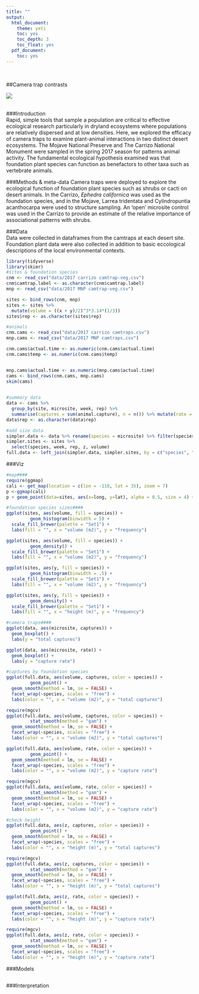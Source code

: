 ```yaml
---
title: ""
output:
  html_document:
    theme: yeti
    toc: yes
    toc_depth: 3
    toc_float: yes
  pdf_document:
    toc: yes
---
```

<br>  

##Camera trap contrasts
<br>  

![](./MNP.jpg)  
<br>

###Introduction  
Rapid, simple tools that sample a population are critical to effective ecological research particularly in dryland ecosystems where populations are relatively dispersed and at low densities. Here, we explored the efficacy of camera traps to examine plant-animal interactions in two distinct desert ecosystems. The Mojave National Preserve and The Carrizo National Monument were sampled in the spring 2017 season for patterns animal activity. The fundamental ecological hypothesis examined was that foundation plant species can function as benefactors to other taxa such as vertebrate animals. 

###Methods & meta-data
Camera traps were deployed to explore the ecological function of foundation plant species such as shrubs or cacti on desert animals. In the Carrizo, *Ephedra californica* was used as the foundation species, and in the Mojave, Larrea tridentata and Cylindropuntia acanthocarpa were used to structure sampling. An 'open' microsite control was used in the Carrizo to provide an estimate of the relative importance of associational patterns with shrubs. 

###Data  
Data were collected in dataframes from the camtraps at each desert site. Foundation plant data were also collected in addition to basic eccological descriptions of the local environmental contexts.

```r
library(tidyverse)
library(skimr)
#sites & foundation species
cnm <- read_csv("data/2017 carrizo camtrap-veg.csv")
cnm$camtrap.label <- as.character(cnm$camtrap.label)
mnp <- read_csv("data/2017 MNP camtrap-veg.csv")

sites <- bind_rows(cnm, mnp)
sites <- sites %>%
  mutate(volume = ((x + y)/2)^3*3.14*(1/3))
sites$rep <- as.character(sites$rep)

#animals
cnm.cams <- read_csv("data/2017 carrizo camtraps.csv")
mnp.cams <- read_csv("data/2017 MNP camtraps.csv")

cnm.cams$actual.time <- as.numeric(cnm.cams$actual.time)
cnm.cams$temp <- as.numeric(cnm.cams$temp)


mnp.cams$actual.time <- as.numeric(mnp.cams$actual.time)
cams <- bind_rows(cnm.cams, mnp.cams)
skim(cams)
  

#summary data
data <- cams %>%
  group_by(site, microsite, week, rep) %>%
  summarise(captures = sum(animal.capture), n = n()) %>% mutate(rate = captures/n)
data$rep <- as.character(data$rep)

#add size data
simpler.data <- data %>% rename(species = microsite) %>% filter(species != "open")
simpler.sites <- sites %>%
  select(species, week, rep, z, volume)
full.data <- left_join(simpler.data, simpler.sites, by = c("species", "week", "rep"))

```


###Viz
```r
#map####
require(ggmap)
cali <- get_map(location = c(lon = -118, lat = 35), zoom = 7)
p <-ggmap(cali)
p + geom_point(data=sites, aes(x=long, y=lat), alpha = 0.5, size = 4) + labs(x ="longitude", y = "latitude")

#foundation species sizes####
ggplot(sites, aes(volume, fill = species)) +
         geom_histogram(binwidth = 5) +
  scale_fill_brewer(palette = "Set1") +
  labs(fill = "", x = "volume (m2)", y = "frequency")

ggplot(sites, aes(volume, fill = species)) +
         geom_density() +
  scale_fill_brewer(palette = "Set1") +
  labs(fill = "", x = "volume (m2)", y = "frequency")

ggplot(sites, aes(y, fill = species)) +
         geom_histogram(binwidth = .5) +
  scale_fill_brewer(palette = "Set1") +
  labs(fill = "", x = "volume (m2)", y = "frequency")

ggplot(sites, aes(y, fill = species)) +
         geom_density() +
  scale_fill_brewer(palette = "Set1") +
  labs(fill = "", x = "height (m)", y = "frequency")

#camera traps####
ggplot(data, aes(microsite, captures)) +
  geom_boxplot() + 
  labs(y = "total captures")

ggplot(data, aes(microsite, rate)) +
  geom_boxplot() +
  labs(y = "capture rate")

#captures by foundation species
ggplot(full.data, aes(volume, captures, color = species)) +
         geom_point() +
  geom_smooth(method = lm, se = FALSE) +
  facet_wrap(~species, scales = "free") +
  labs(color = "", x = "volume (m2)", y = "total captures")

require(mgcv)
ggplot(full.data, aes(volume, captures, color = species)) +
         stat_smooth(method = "gam") +
  geom_smooth(method = lm, se = FALSE) +
  facet_wrap(~species, scales = "free") +
  labs(color = "", x = "volume (m2)", y = "total captures")

ggplot(full.data, aes(volume, rate, color = species)) +
         geom_point() +
  geom_smooth(method = lm, se = FALSE) +
  facet_wrap(~species, scales = "free") +
  labs(color = "", x = "volume (m2)", y = "capture rate")

require(mgcv)
ggplot(full.data, aes(volume, rate, color = species)) +
         stat_smooth(method = "gam") +
  geom_smooth(method = lm, se = FALSE) +
  facet_wrap(~species, scales = "free") +
  labs(color = "", x = "volume (m2)", y = "capture rate")

#check height
ggplot(full.data, aes(z, captures, color = species)) +
         geom_point() +
  geom_smooth(method = lm, se = FALSE) +
  facet_wrap(~species, scales = "free") +
  labs(color = "", x = "height (m)", y = "total captures")

require(mgcv)
ggplot(full.data, aes(z, captures, color = species)) +
         stat_smooth(method = "gam") +
  geom_smooth(method = lm, se = FALSE) +
  facet_wrap(~species, scales = "free") +
  labs(color = "", x = "height (m)", y = "total captures")

ggplot(full.data, aes(z, rate, color = species)) +
         geom_point() +
  geom_smooth(method = lm, se = FALSE) +
  facet_wrap(~species, scales = "free") +
  labs(color = "", x = "height (m)", y = "capture rate")

require(mgcv)
ggplot(full.data, aes(z, rate, color = species)) +
         stat_smooth(method = "gam") +
  geom_smooth(method = lm, se = FALSE) +
  facet_wrap(~species, scales = "free") +
  labs(color = "", x = "height (m)", y = "capture rate")

```

###Models
```r

```

###Interpretation